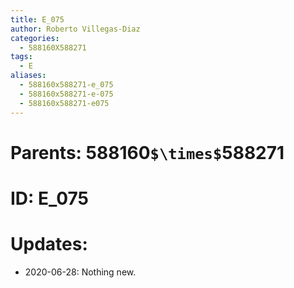 ```yaml
---
title: E_075
author: Roberto Villegas-Diaz
categories:
  - 588160X588271
tags:
  - E
aliases:
  - 588160x588271-e_075
  - 588160x588271-e-075
  - 588160x588271-e075
---
```


# **Parents**: 588160`$\times$`588271
# **ID**: E_075
# **Updates**: 
 - 2020-06-28: Nothing new.
